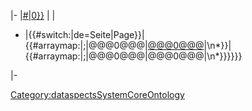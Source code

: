 <includeonly>|-
|[[{{#explode:{{{1}}}|#|0}}]]
|{{PropName|{{PAGENAME}}}}
|
*{{PropVal|{{#ifeq:{{#show:Property:{{PAGENAME}}|?Has type|link=none}}|{{#switch:{{CONTENTLANG}}|de=Seite|Page}}|{{#arraymap:{{{2}}}|;|@@@0@@@|[[@@@0@@@]]|\n*}}|{{#arraymap:{{{2}}}|;|@@@0@@@|@@@0@@@|\n*}}}}}}
|-</includeonly><noinclude>[[Category:dataspectsSystemCoreOntology]]</noinclude>
